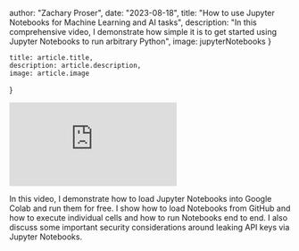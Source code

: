 

  author: "Zachary Proser",
  date: "2023-08-18",
  title: "How to use Jupyter Notebooks for Machine Learning and AI tasks",
  description: "In this comprehensive video, I demonstrate how simple it is to get started using Jupyter Notebooks to run arbitrary Python",
  image: jupyterNotebooks 
}

    title: article.title,
    description: article.description,
    image: article.image
}


<iframe 
  class="youtube-video"
  src="https://www.youtube.com/embed/1Z8T36sZ9WI" 
  title="" 
  frameborder="0" 
  allow="fullscreen;">
 </iframe>

In this video, I demonstrate how to load Jupyter Notebooks into Google Colab and run them for free. I show how to load Notebooks from GitHub and how to execute individual cells and how to run 
Notebooks end to end. I also discuss some important security considerations around leaking API keys via Jupyter Notebooks.
